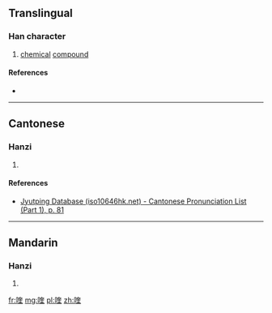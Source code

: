 ==Translingual==

===Han character===
{{Han char|rn=30|rad=口|as=09|sn=12|four=|canj=RKGG|ids=⿰口奎}}

# [[chemical]] [[compound]]

====References====
* {{Han ref|kx=0201.121|hdz=10652.070|uh=55B9|ud=21945}}

----

==Cantonese==

===Hanzi===
{{yue-hanzi|jyut=[[fui1]], [[kwai4]]|y=fui1, kwai4}}

# {{defn|lang=yue|sort=口09}}

====References====
*[http://www.iso10646hk.net/jp/document/download.jsp Jyutping Database (iso10646hk.net) - Cantonese Pronunciation List (Part 1), p. 81]

----

==Mandarin==

===Hanzi===
{{cmn-hanzi|pin=[[kuí]] ([[kui2]])|wg=k'uei<sup>2</sup>}}

# {{defn|lang=cmn|sort=口09}}

[[fr:喹]]
[[mg:喹]]
[[pl:喹]]
[[zh:喹]]
